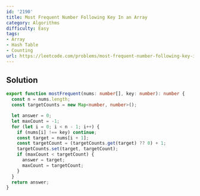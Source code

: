 ```yaml
---
id: '2190'
title: Most Frequent Number Following Key In an Array
category: Algorithms
difficulty: Easy
tags:
- Array
- Hash Table
- Counting
url: https://leetcode.com/problems/most-frequent-number-following-key-in-an-array
---
```


## Solution

```typescript filename="solution.ts" copy
export function mostFrequent(nums: number[], key: number): number {
  const n = nums.length;
  const targetCounts = new Map<number, number>();

  let answer = 0;
  let maxCount = -1;
  for (let i = 0; i < n - 1; i++) {
    if (nums[i] !== key) continue;
    const target = nums[i + 1];
    const targetCount = (targetCounts.get(target) ?? 0) + 1;
    targetCounts.set(target, targetCount);
    if (maxCount < targetCount) {
      answer = target;
      maxCount = targetCount;
    }
  }
  return answer;
}
```

